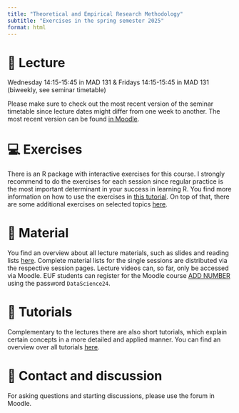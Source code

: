 ```yaml
---
title: "Theoretical and Empirical Research Methodology"
subtitle: "Exercises in the spring semester 2025"
format: html
---
```


<!---
::: {.callout-important collapse=false}
## 📢 Important

(12/03/2023)

- [🗓️ Week 01 lecture material](/content/weeks/week01/page.qmd) is now available!

:::

--->

# 📍 Lecture

Wednesday 14:15-15:45 in MAD 131 &
Fridays 14:15-15:45 in MAD 131 (biweekly, see seminar timetable)

Please make sure to check out the most recent version of the seminar timetable 
since lecture dates might differ from one week to another. 
The most recent version can be found [in Moodle]().

# 💻 Exercises

There is an R package with interactive exercises for this course.
I strongly recommend to do the exercises for each session since regular 
practice is the most important determinant in your success in learning R.
You find more information on how to use the exercises in 
[this tutorial](/content/tutorials/using-exercises/).
On top of that, there are some additional exercises on selected topics
[here](/content/exercises.qmd).

# 📂 Material

You find an overview about all lecture materials, such as slides and
reading lists [here](/content/material/).
Complete material lists for the single sessions are distributed via the 
respective session pages.
Lecture videos can, so far, only be accessed via Moodle. EUF students can
register for the Moodle course
[ADD NUMBER]() 
using the password `DataScience24`.

# 📖 Tutorials

Complementary to the lectures there are also short tutorials, 
which explain certain concepts in a more detailed and applied manner.
You can find an overview over all tutorials [here](/content/tutorials.qmd).

# 💌 Contact and discussion

For asking questions and starting discussions, please use the forum in Moodle.

<!---
# 💻 Class Groups

::: {style="display:inline-block;width: 28.5%;border-style: dotted;border-width: 1px;border-color: &quot;#fefefe&quot;; margin:1%;padding:1.5%;background-color:#fafafa"}
**Group 01**

- 📆 Mondays
- ⌚ 09:00 - 10:30
- 📍 
- 🧑‍🏫 _TA_NAME_
:::

::: {style="display:inline-block;width: 28.5%;border-style: dotted;border-width: 1px;border-color: &quot;#fefefe&quot;; margin:1%;padding:1.5%;background-color:#fafafa"}
**Group 02**

            
- 📆 Mondays
- ⌚ 10:30 - 12:00
- 📍 
- 🧑‍🏫 _TA_NAME_
            
:::

::: {style="display:inline-block;width: 28.5%;border-style: dotted;border-width: 1px;border-color: &quot;#fefefe&quot;; margin:1%;padding:1.5%;background-color:#fafafa"}
**Group 03**

- 📆 Fridays
- ⌚ 16:00 - 17:30
- 📍 
- 🧑‍🏫 _TA_NAME_
:::

--->
